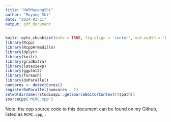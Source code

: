 ```yaml
---
title: "HW5MuyangShi"
author: "Muyang Shi"
date: "2024-03-21"
output: pdf_document
---
```


```r
knitr::opts_chunk$set(echo = TRUE, fig.align = 'center', out.width = '60%')
library(Rcpp)
library(RcppArmadillo)
library(dplyr)
library(knitr)
library(gridExtra)
library(latex2exp)
library(ggplot2)
library(foreach)
library(doParallel)
numcores <- detectCores()
registerDoParallel(numcores - 2)
setwd(dirname(rstudioapi::getSourceEditorContext()$path))
sourceCpp('MCMC.cpp')
```

Note: the cpp source code to this document can be found on my Github, listed as `MCMC.cpp`, [\textcolor{blue}{here}](https://github.com/muyangshi/STAT600Homework/tree/main/HW5).
